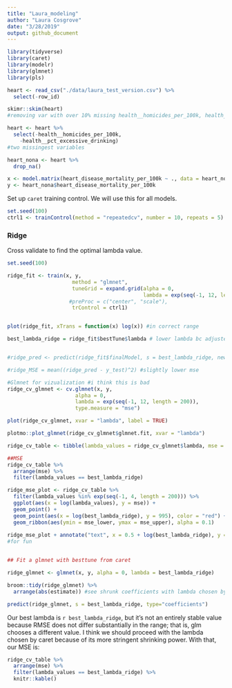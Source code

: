 ```yaml
---
title: "Laura_modeling"
author: "Laura Cosgrove"
date: "3/28/2019"
output: github_document
---
```



```r
library(tidyverse)
library(caret)
library(modelr)
library(glmnet)
library(pls)
```

```r
heart <- read_csv("./data/laura_test_version.csv") %>% 
  select(-row_id)

skimr::skim(heart)
#removing var with over 10% missing health__homicides_per_100k, health__pct_excessive_drinking

heart <- heart %>% 
  select(-health__homicides_per_100k, 
    -health__pct_excessive_drinking)
#two missingest variables

heart_nona <- heart %>% 
  drop_na()

x <- model.matrix(heart_disease_mortality_per_100k ~ ., data = heart_nona)[,-1]
y <- heart_nona$heart_disease_mortality_per_100k
```

Set up `caret` training control. We will use this for all models.

```r
set.seed(100)
ctrl1 <- trainControl(method = "repeatedcv", number = 10, repeats = 5)
```

### Ridge

Cross validate to find the optimal lambda value.

```r
set.seed(100)

ridge_fit <- train(x, y,
                     method = "glmnet",
                     tuneGrid = expand.grid(alpha = 0, 
                                            lambda = exp(seq(-1, 12, length = 200))),
                    #preProc = c("center", "scale"),
                     trControl = ctrl1)


plot(ridge_fit, xTrans = function(x) log(x)) #in correct range

best_lambda_ridge = ridge_fit$bestTune$lambda # lower lambda bc adjusted bounds


#ridge_pred <- predict(ridge_fit$finalModel, s = best_lambda_ridge, newx = x_test)

#ridge_MSE = mean((ridge_pred - y_test)^2) #slightly lower mse

#Glmnet for vizualization #i think this is bad
ridge_cv_glmnet <- cv.glmnet(x, y, 
                      alpha = 0, 
                      lambda = exp(seq(-1, 12, length = 200)), 
                      type.measure = "mse")

plot(ridge_cv_glmnet, xvar = "lambda", label = TRUE)

plotmo::plot_glmnet(ridge_cv_glmnet$glmnet.fit, xvar = "lambda")

ridge_cv_table <- tibble(lambda_values = ridge_cv_glmnet$lambda, mse = ridge_cv_glmnet$cvm, mse_upper = ridge_cv_glmnet$cvup, mse_lower = ridge_cv_glmnet$cvlo)

##MSE
ridge_cv_table %>% 
  arrange(mse) %>% 
  filter(lambda_values == best_lambda_ridge)

ridge_mse_plot <- ridge_cv_table %>% 
  filter(lambda_values %in% exp(seq(-1, 4, length = 200))) %>% 
  ggplot(aes(x = log(lambda_values), y = mse)) +
  geom_point() +
  geom_point(aes(x = log(best_lambda_ridge), y = 995), color = "red") +
  geom_ribbon(aes(ymin = mse_lower, ymax = mse_upper), alpha = 0.1)
  
ridge_mse_plot + annotate("text", x = 0.5 + log(best_lambda_ridge), y = 985, label = "Lambda chosen by caret", color = "red")
#for fun


## Fit a glmnet with besttune from caret

ridge_glmnet <- glmnet(x, y, alpha = 0, lambda = best_lambda_ridge)

broom::tidy(ridge_glmnet) %>% 
  arrange(abs(estimate)) #see shrunk coefficients with lambda chosen by caret

predict(ridge_glmnet, s = best_lambda_ridge, type="coefficients") 
```

Our best lambda is `r best_lambda_ridge`, but it's not an entirely stable value because RMSE does not differ substantially in the range; that is, glm chooses a different value. I think we should proceed with the lambda chosen by caret because of its more stringent shrinking power. With that, our MSE is:

```r
ridge_cv_table %>% 
  arrange(mse) %>% 
  filter(lambda_values == best_lambda_ridge) %>% 
  knitr::kable()
```

